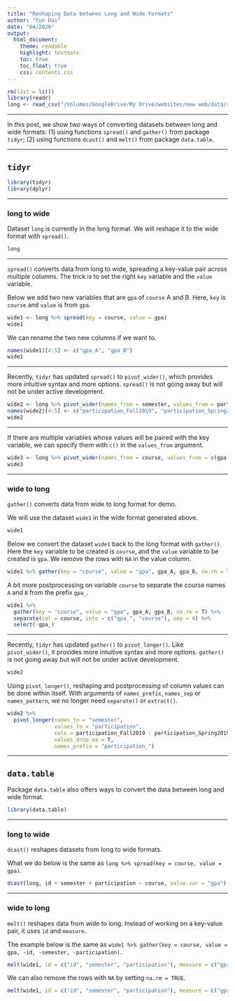 ```yaml
---
title: "Reshaping Data between Long and Wide Formats"
author: "Yun Dai"
date: "04/2020"
output: 
  html_document:
    theme: readable
    highlight: textmate
    toc: true
    toc_float: true
    css: contents.css
---
```


```r
rm(list = ls())
library(readr)
long <- read_csv("/Volumes/GoogleDrive/My Drive/websites/new web/data/r/sample/long.csv")
```

******
In this post, we show two ways of converting datasets between long and wide formats: (1) using functions `spread()` and `gather()` from package `tidyr`; (2) using functions `dcast()` and `melt()` from package `data.table`.

******
## `tidyr`
```r
library(tidyr)
library(dplyr)
```

******
### long to wide
Dataset `long` is currently in the long format. We will reshape it to the wide format with `spread()`.
```r
long
```

******
`spread()` converts data from long to wide, spreading a key-value pair across multiple columns. The trick is to set the right `key` variable and the `value` variable. 

Below we add two new variables that are `gpa` of `course` A and B. Here, `key` is `course` and `value` is from `gpa`. 

```r
wide1 <- long %>% spread(key = course, value = gpa)
wide1
```

We can rename the two new columns if we want to.
```r
names(wide1)[4:5] <- c("gpa_A", "gpa_B")
wide1
```

******
Recently, `tidyr` has updated `spread()` to `pivot_wider()`, which provides more intuitive syntax and more options. `spread()` is not going away but will not be under active development.

```r
wide2 <- long %>% pivot_wider(names_from = semester, values_from = participation)
names(wide2)[4:5] <- c("participation_Fall2019", "participation_Spring2019")
wide2
```

******
If there are multiple variables whose values will be paired with the key variable, we can specify them with `c()` in the `values_from` argument.
```r
wide3 <- long %>% pivot_wider(names_from = course, values_from = c(gpa, participation))
wide3
```


******
### wide to long
`gather()` converts data from wide to long format for demo. 

We will use the dataset `wide1` in the wide format generated above.
```r
wide1 
```

Below we convert the dataset `wide1` back to the long format with `gather()`. Here the `key` variable to be created is `course`, and the `value` variable to be created is `gpa`. We remove the rows with `NA` in the value column.
```r
wide1 %>% gather(key = "course", value = "gpa", gpa_A, gpa_B, na.rm = T)
```

A bit more postprocessing on variable `course` to separate the course names `A` and `B` from the prefix `gpa_`.
```r
wide1 %>% 
  gather(key = "course", value = "gpa", gpa_A, gpa_B, na.rm = T) %>%
  separate(col = course, into = c("gpa_", "course"), sep = 4) %>%
  select(-gpa_)
```

******
Recently, `tidyr` has updated `gather()` to `pivot_longer()`. Like `pivot_wider()`, it provides more intuitive syntax and more options. `gather()` is not going away but will not be under active development.

```r
wide2
```

Using `pivot_longer()`, reshaping and postprocessing of column values can be done within itself. With arguments of `names_prefix`, `names_sep` or `names_pattern`, we no longer need `separate()` or `extract()`.
```r
wide2 %>% 
  pivot_longer(names_to = "semester", 
               values_to = "participation", 
               cols = participation_Fall2019 : participation_Spring2019,
               values_drop_na = T,
               names_prefix = "participation_")
```

******
## `data.table`
Package `data.table` also offers ways to convert the data between long and wide format.

```r
library(data.table)
```

******
### long to wide
`dcast()` reshapes datasets from long to wide formats. 

What we do below is the same as `long %>% spread(key = course, value = gpa)`.
```r
dcast(long, id + semester + participation ~ course, value.var = "gpa")
```

******
### wide to long
`melt()` reshapes data from wide to long. Instead of working on a key-value pair, it uses `id` and `measure`. 

The example below is the same as `wide1 %>% gather(key = course, value = gpa, -id, -semester, -participation)`.
```r
melt(wide1, id = c("id", "semester", "participation"), measure = c("gpa_A", "gpa_B"))
```

We can also remove the rows with `NA` by setting `na.rm = TRUE`.
```r
melt(wide1, id = c("id", "semester", "participation"), measure = c("gpa_A", "gpa_B"), na.rm = TRUE)
```

